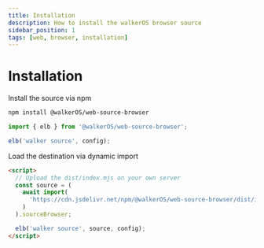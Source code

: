 ```yaml
---
title: Installation
description: How to install the walkerOS browser source
sidebar_position: 1
tags: [web, browser, installation]
---
```



# Installation

<Tabs>
  <TabItem value="npm" label="npm" default>
Install the source via npm

```bash
npm install @walkerOS/web-source-browser
```

```js
import { elb } from '@walkerOS/web-source-browser';

elb('walker source', config);
```

</TabItem>
<TabItem value="script" label="script">
Load the destination via dynamic import

```html
<script>
  // Upload the dist/index.mjs on your own server
  const source = (
    await import(
      'https://cdn.jsdelivr.net/npm/@walkerOS/web-source-browser/dist/index.mjs'
    )
  ).sourceBrowser;

  elb('walker source', source, config);
</script>
```

</TabItem>
</Tabs>

